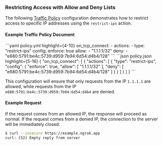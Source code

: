 

### Restricting Access with Allow and Deny Lists

The following [Traffic Policy](/traffic-policy)
configuration demonstrates how to restrict access to specific IP addresses
using the `restrict-ips` action.

#### Example Traffic Policy Document

<CodeGroup>
```yaml policy.yml highlight={4-10}
on_tcp_connect:
  - actions:
    - type: "restrict-ips"
    config:
    enforce: true
    allow:
    - "1.1.1.1/32"
    deny:
    - "e680:5791:be4c:5739:d959:7b94:6d54:d4b4/128"
```
```json policy.json highlight={5-16}
{
  "on_tcp_connect": [
    {
      "actions": [
        {
          "type": "restrict-ips",
          "config": {
            "enforce": true,
            "allow": [
              "1.1.1.1/32"
            ],
            "deny": [
              "e680:5791:be4c:5739:d959:7b94:6d54:d4b4/128"
            ]
          }
        }
      ]
    }
  ]
}
```
</CodeGroup>

This configuration will ensure that only requests from the IP `1.1.1.1` are
allowed, while requests from the IP `e680:5791:be4c:5739:d959:7b94:6d54:d4b4`
are denied.

#### Example Request

If the request comes from an allowed IP, the response will proceed as normal. If
the request comes from a denied IP, the connection to the server will be
immediately closed:

```bash
$ curl --insecure https://example.ngrok.app
curl: (52) Empty reply from server
```
